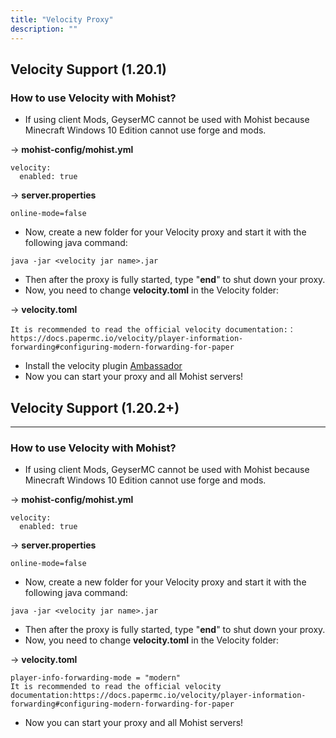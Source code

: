 ```yaml
---
title: "Velocity Proxy"
description: ""
---
```


## Velocity Support (1.20.1)

### How to use Velocity with Mohist?

- If using client Mods, GeyserMC cannot be used with Mohist because Minecraft Windows 10 Edition cannot use forge and mods.

-> **mohist-config/mohist.yml**

```
velocity:
  enabled: true
```

-> **server.properties**

```
online-mode=false
```

- Now, create a new folder for your Velocity proxy and start it with the following java command:

```
java -jar <velocity jar name>.jar
```

- Then after the proxy is fully started, type "**end**" to shut down your proxy.
- Now, you need to change **velocity.toml** in the Velocity folder:

-> **velocity.toml**

```
It is recommended to read the official velocity documentation:： https://docs.papermc.io/velocity/player-information-forwarding#configuring-modern-forwarding-for-paper
```

- Install the velocity plugin [Ambassador](https://modrinth.com/plugin/ambassador)
- Now you can start your proxy and all Mohist servers!

## Velocity Support (1.20.2+)

---

### How to use Velocity with Mohist?

- If using client Mods, GeyserMC cannot be used with Mohist because Minecraft Windows 10 Edition cannot use forge and mods.

-> **mohist-config/mohist.yml**

```
velocity:
  enabled: true
```

-> **server.properties**

```
online-mode=false
```

- Now, create a new folder for your Velocity proxy and start it with the following java command:

```
java -jar <velocity jar name>.jar
```

- Then after the proxy is fully started, type "**end**" to shut down your proxy.
- Now, you need to change **velocity.toml** in the Velocity folder:

-> **velocity.toml**

```
player-info-forwarding-mode = "modern"
It is recommended to read the official velocity documentation:https://docs.papermc.io/velocity/player-information-forwarding#configuring-modern-forwarding-for-paper
```

- Now you can start your proxy and all Mohist servers!
